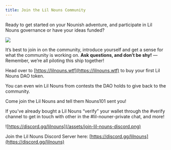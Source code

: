 ```yaml
---
title: Join the Lil Nouns Community
---
```


Ready to get started on your Nounish adventure, and participate in Lil Nouns governance or have your ideas funded?

![](</assets/Nountessori Classroom.png>)

It’s best to join in on the community, introduce yourself and get a sense for what the community is working on. **Ask questions, and don’t be shy!** — Remember, we’re all piloting this ship together!

Head over to [https://lilnouns.wtf](https://lilnouns.wtf) to buy your first Lil Nouns DAO token.

You can even win Lil Nouns from contests the DAO holds to give back to the community.

Come join the Lil Nouns <Nutshell children="Discord" glossaryEntry="content/glossary/discord.mdx" /> and tell them Nouns101 sent you!&#x20;

If you've already bought a Lil Nouns “verify” your wallet through the #verify channel to get in touch with other <Nutshell children="holders" glossaryEntry="content/glossary/holder.mdx" /> in the #lil-nouner-private chat, and more!

![https://discord.gg/lilnouns](/assets/join-lil-nouns-discord.png)

Join the Lil Nouns Discord Server here: [https://discord.gg/lilnouns](https://discord.gg/lilnouns)
